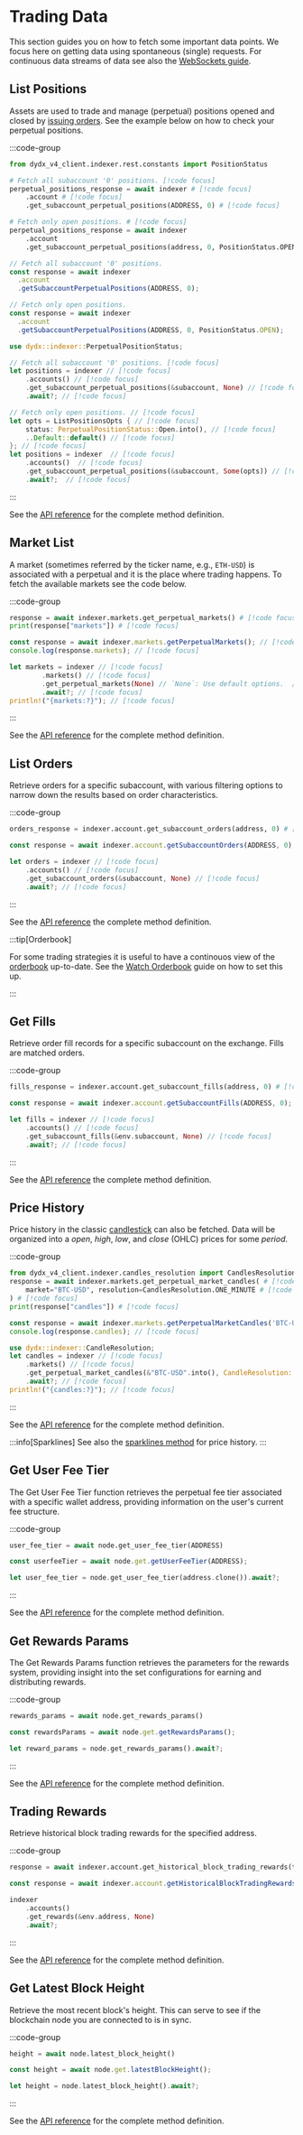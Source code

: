 # Trading Data

This section guides you on how to fetch some important data points.
We focus here on getting data using spontaneous (single) requests. For continuous data streams of data see also the [WebSockets guide](/interaction/data/feeds).

## List Positions

Assets are used to trade and manage (perpetual) positions opened and closed by [issuing orders](/interaction/trading#place-an-order). See the example below on how to check your perpetual positions. 

:::code-group

```python [Python]
from dydx_v4_client.indexer.rest.constants import PositionStatus

# Fetch all subaccount '0' positions. [!code focus]
perpetual_positions_response = await indexer # [!code focus]
    .account # [!code focus]
    .get_subaccount_perpetual_positions(ADDRESS, 0) # [!code focus]

# Fetch only open positions. # [!code focus]
perpetual_positions_response = await indexer
    .account
    .get_subaccount_perpetual_positions(address, 0, PositionStatus.OPEN) # [!code focus]
```

```typescript [TypeScript]
// Fetch all subaccount '0' positions. 
const response = await indexer
  .account
  .getSubaccountPerpetualPositions(ADDRESS, 0);

// Fetch only open positions. 
const response = await indexer
  .account
  .getSubaccountPerpetualPositions(ADDRESS, 0, PositionStatus.OPEN);
```

```rust [Rust]
use dydx::indexer::PerpetualPositionStatus; 

// Fetch all subaccount '0' positions. [!code focus]
let positions = indexer // [!code focus]
    .accounts() // [!code focus]
    .get_subaccount_perpetual_positions(&subaccount, None) // [!code focus]
    .await?; // [!code focus]

// Fetch only open positions. // [!code focus]
let opts = ListPositionsOpts { // [!code focus]
    status: PerpetualPositionStatus::Open.into(), // [!code focus]
    ..Default::default() // [!code focus]
}; // [!code focus]
let positions = indexer  // [!code focus]
    .accounts()  // [!code focus]
    .get_subaccount_perpetual_positions(&subaccount, Some(opts)) // [!code focus]
    .await?;  // [!code focus]
```

:::

See the [API reference](/indexer-client/http/accounts/list_positions) for the complete method definition.

## Market List

A market (sometimes referred by the ticker name, e.g., `ETH-USD`) is associated with a perpetual and it is the place where trading happens.
To fetch the available markets see the code below.

:::code-group

```python [Python]
response = await indexer.markets.get_perpetual_markets() # [!code focus]
print(response["markets"]) # [!code focus]
```

```typescript [TypeScript]
const response = await indexer.markets.getPerpetualMarkets(); // [!code focus]
console.log(response.markets); // [!code focus]
```

```rust [Rust]
let markets = indexer // [!code focus]
        .markets() // [!code focus]
        .get_perpetual_markets(None) // `None`: Use default options.  // [!code focus]
        .await?; // [!code focus]
println!("{markets:?}"); // [!code focus]
```

:::

See the [API reference](/indexer-client/http/markets/get_perpetual_markets) for the complete method definition.

## List Orders

Retrieve orders for a specific subaccount, with various filtering options to narrow down the results based on order characteristics.

:::code-group

```python [Python]
orders_response = indexer.account.get_subaccount_orders(address, 0) # [!code focus]
```

```typescript [TypeScript]
const response = await indexer.account.getSubaccountOrders(ADDRESS, 0);
```

```rust [Rust]
let orders = indexer // [!code focus]
    .accounts() // [!code focus]
    .get_subaccount_orders(&subaccount, None) // [!code focus]
    .await?; // [!code focus]
```

:::

See the [API reference](/indexer-client/http/accounts/list_orders) the complete method definition.

:::tip[Orderbook]

For some trading strategies it is useful to have a continouos view of the [orderbook](https://en.wikipedia.org/wiki/Order_book) up-to-date. See the [Watch Orderbook](/interaction/data/watch-orderbook) guide on how to set this up.

:::

## Get Fills

Retrieve order fill records for a specific subaccount on the exchange. Fills are matched orders.

:::code-group

```python [Python]
fills_response = indexer.account.get_subaccount_fills(address, 0) # [!code focus]
```

```typescript [TypeScript]
const response = await indexer.account.getSubaccountFills(ADDRESS, 0);
```

```rust [Rust]
let fills = indexer // [!code focus]
    .accounts() // [!code focus]
    .get_subaccount_fills(&env.subaccount, None) // [!code focus]
    .await?; // [!code focus]
```

:::

See the [API reference](/indexer-client/http/accounts/get_fills) the complete method definition.

## Price History

Price history in the classic [candlestick](https://en.wikipedia.org/wiki/Candlestick_chart) can also be fetched. Data will be organized into a _open_, _high_, _low_, and _close_ (OHLC) prices for some _period_.

:::code-group

```python [Python]
from dydx_v4_client.indexer.candles_resolution import CandlesResolution
response = await indexer.markets.get_perpetual_market_candles( # [!code focus]
    market="BTC-USD", resolution=CandlesResolution.ONE_MINUTE # [!code focus]
) # [!code focus]
print(response["candles"]) # [!code focus]
```

```typescript [TypeScript]
const response = await indexer.markets.getPerpetualMarketCandles('BTC-USD', '1MIN'); // [!code focus]
console.log(response.candles); // [!code focus]
```

```rust [Rust]
use dydx::indexer::CandleResolution;
let candles = indexer // [!code focus]
    .markets() // [!code focus]
    .get_perpetual_market_candles(&"BTC-USD".into(), CandleResolution::M1, None) // [!code focus]
    .await?; // [!code focus]
println!("{candles:?}"); // [!code focus]
```

:::

See the [API reference](/indexer-client/http/markets/get_candles) for the complete method definition.

:::info[Sparklines]
See also the [sparklines method](/indexer-client/http/markets/get_sparklines) for price history.
:::

## Get User Fee Tier

The Get User Fee Tier function retrieves the perpetual fee tier associated with a specific wallet address, providing information on the user's current fee structure.

:::code-group

```python [Python]
user_fee_tier = await node.get_user_fee_tier(ADDRESS)
```

```typescript [TypeScript]
const userfeeTier = await node.get.getUserFeeTier(ADDRESS);
```

```rust [Rust]
let user_fee_tier = node.get_user_fee_tier(address.clone()).await?;
```

:::

See the [API reference](/node-client/public/get_user_fee_tier) for the complete method definition.

## Get Rewards Params

The Get Rewards Params function retrieves the parameters for the rewards system, providing insight into the set configurations for earning and distributing rewards.

:::code-group

```python [Python]
rewards_params = await node.get_rewards_params()
```

```typescript [TypeScript]
const rewardsParams = await node.get.getRewardsParams();
```

```rust [Rust]
let reward_params = node.get_rewards_params().await?;
```

:::

See the [API reference](/node-client/public/get_rewards_params) for the complete method definition.

## Trading Rewards

Retrieve historical block trading rewards for the specified address.

:::code-group

```python [Python]
response = await indexer.account.get_historical_block_trading_rewards(test_address, limit)
```

```typescript [TypeScript]
const response = await indexer.account.getHistoricalBlockTradingRewards(ADDRESS, limit);
```

```rust [Rust]
indexer
    .accounts()
    .get_rewards(&env.address, None)
    .await?;
```

:::

See the [API reference](/indexer-client/http/accounts/get_rewards) for the complete method definition.

## Get Latest Block Height

Retrieve the most recent block's height. This can serve to see if the blockchain node you are connected to is in sync.

:::code-group

```python [Python]
height = await node.latest_block_height()
```

```typescript [TypeScript]
const height = await node.get.latestBlockHeight();
```

```rust [Rust]
let height = node.latest_block_height().await?;
```

:::

See the [API reference](/node-client/public/get_latest_block_height) for the complete method definition.
